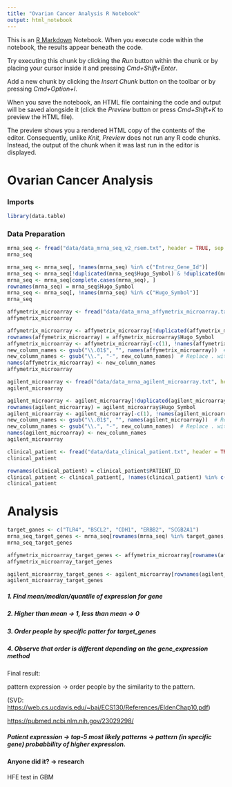 ```yaml
---
title: "Ovarian Cancer Analysis R Notebook"
output: html_notebook
---
```


This is an [R Markdown](http://rmarkdown.rstudio.com) Notebook. When you execute code within the notebook, the results appear beneath the code.

Try executing this chunk by clicking the *Run* button within the chunk or by placing your cursor inside it and pressing *Cmd+Shift+Enter*.

Add a new chunk by clicking the *Insert Chunk* button on the toolbar or by pressing *Cmd+Option+I*.

When you save the notebook, an HTML file containing the code and output will be saved alongside it (click the *Preview* button or press *Cmd+Shift+K* to preview the HTML file).

The preview shows you a rendered HTML copy of the contents of the editor. Consequently, unlike *Knit*, *Preview* does not run any R code chunks. Instead, the output of the chunk when it was last run in the editor is displayed.

# Ovarian Cancer Analysis

### Imports

```r
library(data.table)
```

### Data Preparation

```r
mrna_seq <- fread("data/data_mrna_seq_v2_rsem.txt", header = TRUE, sep = "\t", stringsAsFactors = FALSE, data.table = FALSE)
mrna_seq

```

```r
mrna_seq <- mrna_seq[, !names(mrna_seq) %in% c("Entrez_Gene_Id")]
mrna_seq <- mrna_seq[!duplicated(mrna_seq$Hugo_Symbol) & !duplicated(mrna_seq$Hugo_Symbol, fromLast = TRUE), ]
mrna_seq <- mrna_seq[complete.cases(mrna_seq), ]
rownames(mrna_seq) = mrna_seq$Hugo_Symbol
mrna_seq <- mrna_seq[, !names(mrna_seq) %in% c("Hugo_Symbol")]
mrna_seq
```

```r
affymetrix_microarray <- fread("data/data_mrna_affymetrix_microarray.txt", header = TRUE, sep = "\t", stringsAsFactors = FALSE, data.table = FALSE)
affymetrix_microarray
```

```r
affymetrix_microarray <- affymetrix_microarray[!duplicated(affymetrix_microarray$Hugo_Symbol) & !duplicated(affymetrix_microarray$Hugo_Symbol, fromLast = TRUE), ]
rownames(affymetrix_microarray) = affymetrix_microarray$Hugo_Symbol
affymetrix_microarray <- affymetrix_microarray[-c(1), !names(affymetrix_microarray) %in% c("Entrez_Gene_Id", "Hugo_Symbol")]
new_column_names <- gsub("\\.01$", "", names(affymetrix_microarray))  # Remove .01 from column names
new_column_names <- gsub("\\.", "-", new_column_names)  # Replace . with -
names(affymetrix_microarray) <- new_column_names
affymetrix_microarray
```

```r
agilent_microarray <- fread("data/data_mrna_agilent_microarray.txt", header = TRUE, sep = "\t", stringsAsFactors = FALSE, data.table = FALSE)
agilent_microarray
```

```r
agilent_microarray <- agilent_microarray[!duplicated(agilent_microarray$Hugo_Symbol) & !duplicated(agilent_microarray$Hugo_Symbol, fromLast = TRUE), ]
rownames(agilent_microarray) = agilent_microarray$Hugo_Symbol
agilent_microarray <- agilent_microarray[-c(1), !names(agilent_microarray) %in% c("Entrez_Gene_Id", "Hugo_Symbol")]
new_column_names <- gsub("\\.01$", "", names(agilent_microarray))  # Remove .01 from column names
new_column_names <- gsub("\\.", "-", new_column_names)  # Replace . with -
names(agilent_microarray) <- new_column_names
agilent_microarray
```

```r
clinical_patient <- fread("data/data_clinical_patient.txt", header = TRUE, sep = "\t", stringsAsFactors = FALSE, data.table = FALSE)
clinical_patient
```

```r
rownames(clinical_patient) = clinical_patient$PATIENT_ID
clinical_patient <- clinical_patient[, !names(clinical_patient) %in% c("PATIENT_ID", "OTHER_PATIENT_ID", "FORM_COMPLETION_DATE", "PROSPECTIVE_COLLECTION", "RETROSPECTIVE_COLLECTION", "JEWISH_RELIGION_HERITAGE_INDICATOR", "ETHNICITY", "HISTORY_OTHER_MALIGNANCY", "HISTORY_NEOADJUVANT_TRTYN", "METHOD_OF_INITIAL_SAMPLE_PROCUREMENT", "METHOD_OF_INITIAL_SAMPLE_PROCUREMENT_OTHER", "RESIDUAL_TUMOR", "VASCULAR_INVASION_INDICATOR", "LYMPHOVASCULAR_INVASION_INDICATOR", "KARNOFSKY_PERFORMANCE_SCORE", "ECOG_SCORE", "PERFORMANCE_STATUS_TIMING", "RADIATION_TREATMENT_ADJUVANT", "PHARMACEUTICAL_TX_ADJUVANT", "TREATMENT_OUTCOME_FIRST_COURSE", "DAYS_TO_TUMOR_PROGRESSION", "NEW_TUMOR_EVENT_AFTER_INITIAL_TREATMENT", "CLIN_M_STAGE", "CLIN_N_STAGE", "CLIN_T_STAGE", "DAYS_TO_PATIENT_PROGRESSION_FREE", "DISEASE_CODE", "EXTRANODAL_INVOLVEMENT", "INFORMED_CONSENT_VERIFIED", "PATH_M_STAGE", "PATH_N_STAGE", "PATH_T_STAGE", "AJCC_PATHOLOGIC_TUMOR_STAGE", "PROJECT_CODE", "STAGE_OTHER", "AJCC_STAGING_EDITION", "PROJECT_CODE", "STAGE_OTHER", "AJCC_STAGING_EDITION")]
clinical_patient
```

# Analysis

```r
target_ganes <- c("TLR4", "BSCL2", "CDH1", "ERBB2", "SCGB2A1")
mrna_seq_target_genes <- mrna_seq[rownames(mrna_seq) %in% target_ganes, ]
mrna_seq_target_genes
```

```r
affymetrix_microarray_target_genes <- affymetrix_microarray[rownames(affymetrix_microarray) %in% target_ganes, ]
affymetrix_microarray_target_genes
```

```r
agilent_microarray_target_genes <- agilent_microarray[rownames(agilent_microarray) %in% target_ganes, ]
agilent_microarray_target_genes
```

##### 1. Find mean/median/quantile of expression for gene

##### 2. Higher than mean -\> 1, less than mean -\> 0

##### 3. Order people by specific patter for target_genes

##### 4. Observe that order is different depending on the gene_expression method

Final result:

pattern expression -\> order people by the similarity to the pattern.

(SVD: <https://web.cs.ucdavis.edu/~bai/ECS130/References/EldenChap10.pdf>)

<https://pubmed.ncbi.nlm.nih.gov/23029298/>

##### Patient expression -\> top-5 most likely patterns -\> pattern (in specific gene) probabbility of higher expression.

#### Anyone did it? -\> research

HFE test in GBM
